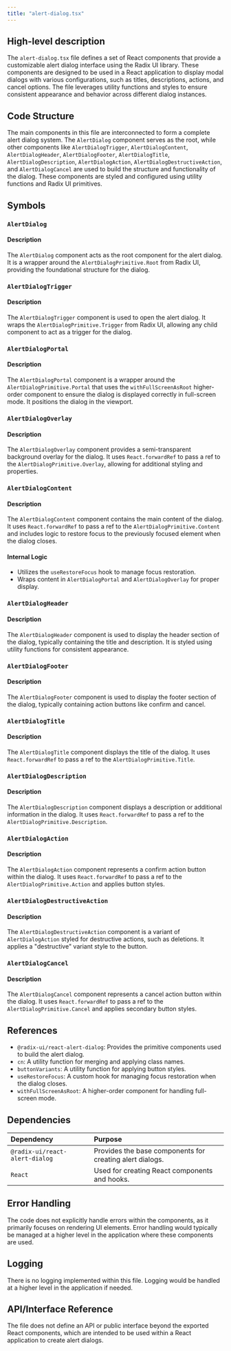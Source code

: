 ```yaml
---
title: "alert-dialog.tsx"
---
```


## High-level description

The `alert-dialog.tsx` file defines a set of React components that provide a customizable alert dialog interface using the Radix UI library. These components are designed to be used in a React application to display modal dialogs with various configurations, such as titles, descriptions, actions, and cancel options. The file leverages utility functions and styles to ensure consistent appearance and behavior across different dialog instances.

## Code Structure

The main components in this file are interconnected to form a complete alert dialog system. The `AlertDialog` component serves as the root, while other components like `AlertDialogTrigger`, `AlertDialogContent`, `AlertDialogHeader`, `AlertDialogFooter`, `AlertDialogTitle`, `AlertDialogDescription`, `AlertDialogAction`, `AlertDialogDestructiveAction`, and `AlertDialogCancel` are used to build the structure and functionality of the dialog. These components are styled and configured using utility functions and Radix UI primitives.

## Symbols

### `AlertDialog`
#### Description
The `AlertDialog` component acts as the root component for the alert dialog. It is a wrapper around the `AlertDialogPrimitive.Root` from Radix UI, providing the foundational structure for the dialog.

### `AlertDialogTrigger`
#### Description
The `AlertDialogTrigger` component is used to open the alert dialog. It wraps the `AlertDialogPrimitive.Trigger` from Radix UI, allowing any child component to act as a trigger for the dialog.

### `AlertDialogPortal`
#### Description
The `AlertDialogPortal` component is a wrapper around the `AlertDialogPrimitive.Portal` that uses the `withFullScreenAsRoot` higher-order component to ensure the dialog is displayed correctly in full-screen mode. It positions the dialog in the viewport.

### `AlertDialogOverlay`
#### Description
The `AlertDialogOverlay` component provides a semi-transparent background overlay for the dialog. It uses `React.forwardRef` to pass a ref to the `AlertDialogPrimitive.Overlay`, allowing for additional styling and properties.

### `AlertDialogContent`
#### Description
The `AlertDialogContent` component contains the main content of the dialog. It uses `React.forwardRef` to pass a ref to the `AlertDialogPrimitive.Content` and includes logic to restore focus to the previously focused element when the dialog closes.

#### Internal Logic
- Utilizes the `useRestoreFocus` hook to manage focus restoration.
- Wraps content in `AlertDialogPortal` and `AlertDialogOverlay` for proper display.

### `AlertDialogHeader`
#### Description
The `AlertDialogHeader` component is used to display the header section of the dialog, typically containing the title and description. It is styled using utility functions for consistent appearance.

### `AlertDialogFooter`
#### Description
The `AlertDialogFooter` component is used to display the footer section of the dialog, typically containing action buttons like confirm and cancel.

### `AlertDialogTitle`
#### Description
The `AlertDialogTitle` component displays the title of the dialog. It uses `React.forwardRef` to pass a ref to the `AlertDialogPrimitive.Title`.

### `AlertDialogDescription`
#### Description
The `AlertDialogDescription` component displays a description or additional information in the dialog. It uses `React.forwardRef` to pass a ref to the `AlertDialogPrimitive.Description`.

### `AlertDialogAction`
#### Description
The `AlertDialogAction` component represents a confirm action button within the dialog. It uses `React.forwardRef` to pass a ref to the `AlertDialogPrimitive.Action` and applies button styles.

### `AlertDialogDestructiveAction`
#### Description
The `AlertDialogDestructiveAction` component is a variant of `AlertDialogAction` styled for destructive actions, such as deletions. It applies a "destructive" variant style to the button.

### `AlertDialogCancel`
#### Description
The `AlertDialogCancel` component represents a cancel action button within the dialog. It uses `React.forwardRef` to pass a ref to the `AlertDialogPrimitive.Cancel` and applies secondary button styles.

## References

- `@radix-ui/react-alert-dialog`: Provides the primitive components used to build the alert dialog.
- `cn`: A utility function for merging and applying class names.
- `buttonVariants`: A utility function for applying button styles.
- `useRestoreFocus`: A custom hook for managing focus restoration when the dialog closes.
- `withFullScreenAsRoot`: A higher-order component for handling full-screen mode.

## Dependencies

| Dependency | Purpose |
|:-----------|:--------|
| `@radix-ui/react-alert-dialog` | Provides the base components for creating alert dialogs. |
| `React` | Used for creating React components and hooks. |

## Error Handling

The code does not explicitly handle errors within the components, as it primarily focuses on rendering UI elements. Error handling would typically be managed at a higher level in the application where these components are used.

## Logging

There is no logging implemented within this file. Logging would be handled at a higher level in the application if needed.

## API/Interface Reference

The file does not define an API or public interface beyond the exported React components, which are intended to be used within a React application to create alert dialogs.